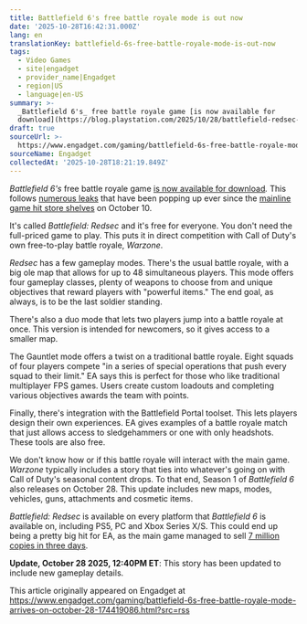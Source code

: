 ```yaml
---
title: Battlefield 6's free battle royale mode is out now
date: '2025-10-28T16:42:31.000Z'
lang: en
translationKey: battlefield-6s-free-battle-royale-mode-is-out-now
tags:
  - Video Games
  - site|engadget
  - provider_name|Engadget
  - region|US
  - language|en-US
summary: >-
  _Battlefield 6's_ free battle royale game [is now available for
  download](https://blog.playstation.com/2025/10/28/battlefield-redsec-the-new-free-to-play-battle...
draft: true
sourceUrl: >-
  https://www.engadget.com/gaming/battlefield-6s-free-battle-royale-mode-arrives-on-october-28-174419086.html?src=rss
sourceName: Engadget
collectedAt: '2025-10-28T18:21:19.849Z'
---
```

_Battlefield 6's_ free battle royale game [is now available for download](https://blog.playstation.com/2025/10/28/battlefield-redsec-the-new-free-to-play-battle-royale-launches-today/)_._ This follows [numerous leaks](https://www.pcgamer.com/games/fps/battlefield-6-dataminers-claim-mysterious-granite-files-related-to-this-weeks-patch-could-be-a-shadowdrop-for-its-battle-royale-mode/) that have been popping up ever since the [mainline game hit store shelves](https://www.engadget.com/gaming/theres-finally-a-trailer-for-battlefield-6-but-no-multiplayer-details-just-yet-170144110.html) on October 10.

It's called _Battlefield: Redsec_ and it's free for everyone. You don't need the full-priced game to play. This puts it in direct competition with Call of Duty's own free-to-play battle royale, _Warzone_.

_Redsec_ has a few gameplay modes. There's the usual battle royale, with a big ole map that allows for up to 48 simultaneous players. This mode offers four gameplay classes, plenty of weapons to choose from and unique objectives that reward players with "powerful items." The end goal, as always, is to be the last soldier standing.

There's also a duo mode that lets two players jump into a battle royale at once. This version is intended for newcomers, so it gives access to a smaller map.

The Gauntlet mode offers a twist on a traditional battle royale. Eight squads of four players compete "in a series of special operations that push every squad to their limit." EA says this is perfect for those who like traditional multiplayer FPS games. Users create custom loadouts and completing various objectives awards the team with points.

Finally, there's integration with the Battlefield Portal toolset. This lets players design their own experiences. EA gives examples of a battle royale match that just allows access to sledgehammers or one with only headshots. These tools are also free.

We don't know how or if this battle royale will interact with the main game. _Warzone_ typically includes a story that ties into whatever's going on with Call of Duty's seasonal content drops. To that end, Season 1 of _Battlefield 6_ also releases on October 28. This update includes new maps, modes, vehicles, guns, attachments and cosmetic items.

_Battlefield: Redsec_ is available on every platform that _Battlefield 6_ is available on, including PS5, PC and Xbox Series X/S. This could end up being a pretty big hit for EA, as the main game managed to sell [7 million copies in three days](https://www.engadget.com/gaming/battlefield-6-sold-over-7-million-copies-in-three-days-181826351.html).

**Update, October 28 2025, 12:40PM ET**: This story has been updated to include new gameplay details. 

This article originally appeared on Engadget at https://www.engadget.com/gaming/battlefield-6s-free-battle-royale-mode-arrives-on-october-28-174419086.html?src=rss
